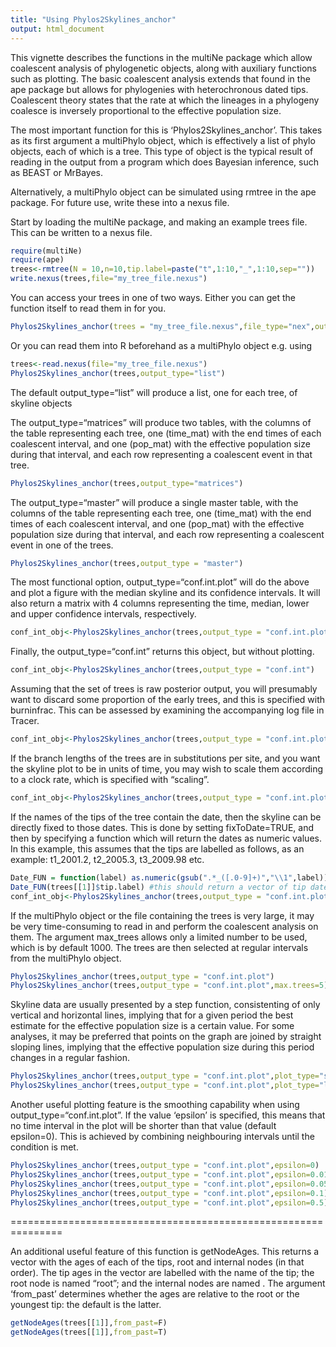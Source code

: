 ```yaml
---
title: "Using Phylos2Skylines_anchor"
output: html_document
---
```


This vignette describes the functions in the multiNe package which allow coalescent analysis of phylogenetic objects, along with auxiliary functions such as plotting. The basic coalescent analysis extends that found in the ape package but allows for phylogenies with heterochronous dated tips. Coalescent theory states that the rate at which the lineages in a phylogeny coalesce is inversely proportional to the effective population size. 

The most important function for this is 'Phylos2Skylines_anchor'. This takes as its first argument a multiPhylo object, which is effectively a list of phylo objects, each of which is a tree. This type of object is the typical result of reading in the output from a program which does Bayesian inference, such as BEAST or MrBayes.

Alternatively, a multiPhylo object can be simulated using rmtree in the ape package. For future use, write these into a nexus file. 

Start by loading the multiNe package, and making an example trees file. This can be written to a nexus file. 

```r
require(multiNe)
require(ape)
trees<-rmtree(N = 10,n=10,tip.label=paste("t",1:10,"_",1:10,sep=""))
write.nexus(trees,file="my_tree_file.nexus")
```

You can access your trees in one of two ways. Either you can get the function itself to read them in for you. 

```r
Phylos2Skylines_anchor(trees = "my_tree_file.nexus",file_type="nex",output_type="list")
```

Or you can read them into R beforehand as a multiPhylo object e.g. using 

```r
trees<-read.nexus(file="my_tree_file.nexus") 
Phylos2Skylines_anchor(trees,output_type="list")
```

The default output_type="list" will produce a list, one for each tree, of skyline objects

The output_type="matrices" will produce two tables, with the columns of the table representing each tree, one (time_mat) with the end times of each coalescent interval, and one (pop_mat) with the effective population size during that interval, and each row representing a coalescent event in that tree. 

```r
Phylos2Skylines_anchor(trees,output_type="matrices")
```

The output_type="master" will produce a single master table, with the columns of the table representing each tree, one (time_mat) with the end times of each coalescent interval, and one (pop_mat) with the effective population size during that interval, and each row representing a coalescent event in one of the trees. 

```r
Phylos2Skylines_anchor(trees,output_type = "master")
```

The most functional option, output_type="conf.int.plot" will do the above and plot a figure with the median skyline and its confidence intervals. It will also return a matrix with 4 columns representing the time, median, lower and upper confidence intervals, respectively. 

```r
conf_int_obj<-Phylos2Skylines_anchor(trees,output_type = "conf.int.plot")
```

Finally, the output_type="conf.int" returns this object, but without plotting. 

```r
conf_int_obj<-Phylos2Skylines_anchor(trees,output_type = "conf.int")
```

Assuming that the set of trees is raw posterior output, you will presumably want to discard some proportion of the early trees, and this is specified with burninfrac. This can be assessed by examining the accompanying log file in Tracer. 

```r
conf_int_obj<-Phylos2Skylines_anchor(trees,output_type = "conf.int.plot",burninfrac=0.1)
```

If the branch lengths of the trees are in substitutions per site, and you want the skyline plot to be in units of time, you may wish to scale them according to a clock rate, which is specified with "scaling".

```r
conf_int_obj<-Phylos2Skylines_anchor(trees,output_type = "conf.int.plot",burninfrac=0.1,scaling=0.011)
```

If the names of the tips of the tree contain the date, then the skyline can be directly fixed to those dates. This is done by setting fixToDate=TRUE, and then by specifying a function which will return the dates as numeric values. In this example, this assumes that the tips are labelled as follows, as an example: t1_2001.2, t2_2005.3, t3_2009.98 etc. 

```r
Date_FUN = function(label) as.numeric(gsub(".*_([.0-9]+)","\\1",label))
Date_FUN(trees[[1]]$tip.label) #this should return a vector of tip dates
conf_int_obj<-Phylos2Skylines_anchor(trees,output_type = "conf.int.plot",fixToDate = T,Date_FUN = Date_FUN)
```

If the multiPhylo object or the file containing the trees is very large, it may be very time-consuming to read in and perform the coalescent analysis on them. The argument max_trees allows only a limited number to be used, which is by default 1000. The trees are then selected at regular intervals from the multiPhylo object. 

```r
Phylos2Skylines_anchor(trees,output_type = "conf.int.plot")
Phylos2Skylines_anchor(trees,output_type = "conf.int.plot",max.trees=5)
```

Skyline data are usually presented by a step function, consistenting of only vertical and horizontal lines, implying that for a given period the best estimate for the effective population size is a certain value. For some analyses, it may be preferred that points on the graph are joined by straight sloping lines, implying that the effective population size during this period changes in a regular fashion. 

```r
Phylos2Skylines_anchor(trees,output_type = "conf.int.plot",plot_type="step")
Phylos2Skylines_anchor(trees,output_type = "conf.int.plot",plot_type="linear")
```

Another useful plotting feature is the smoothing capability when using output_type="conf.int.plot". If the value 'epsilon' is specified, this means that no time interval in the plot will be shorter than that value (default epsilon=0). This is achieved by combining neighbouring intervals until the condition is met. 

```r
Phylos2Skylines_anchor(trees,output_type = "conf.int.plot",epsilon=0)
Phylos2Skylines_anchor(trees,output_type = "conf.int.plot",epsilon=0.01)
Phylos2Skylines_anchor(trees,output_type = "conf.int.plot",epsilon=0.05)
Phylos2Skylines_anchor(trees,output_type = "conf.int.plot",epsilon=0.1)
Phylos2Skylines_anchor(trees,output_type = "conf.int.plot",epsilon=0.5)
```

===============================================================

An additional useful feature of this function is getNodeAges. This returns a vector with the ages of each of the tips, root and internal nodes (in that order). The tip ages in the vector are labelled with the name of the tip; the root node is named "root"; and the internal nodes are named <NA>. The argument 'from_past' determines whether the ages are relative to the root or the youngest tip: the default is the latter. 

```r
getNodeAges(trees[[1]],from_past=F)
getNodeAges(trees[[1]],from_past=T)
```
